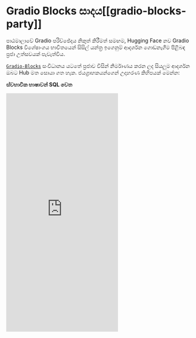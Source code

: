 # Gradio Blocks සාදය[[gradio-blocks-party]]

පාඨමාලාවේ Gradio පරිච්ඡේදය නිකුත් කිරීමත් සමඟම, Hugging Face නව Gradio Blocks විශේෂාංගය භාවිතයෙන් සිසිල් යන්ත්‍ර ඉගෙනුම් ආදර්ශන ගොඩනැගීම පිළිබඳ ප්‍රජා උත්සවයක් පැවැත්වීය.

[`Gradio-Blocks`](https://huggingface.co/Gradio-Blocks) සංවිධානය යටතේ ප්‍රජාව විසින් නිර්මාණය කරන ලද සියලුම ආදර්ශන ඔබට Hub මත සොයා ගත හැක. ජයග්‍රාහකයන්ගෙන් උදාහරණ කිහිපයක් මෙන්න:

**ස්වභාවික භාෂාවන් SQL වෙත**

<iframe
  src="https://huggingface.co/spaces/Gradio-Blocks/Words_To_SQL/+"
  frameBorder="0"
  height="640"
  title="Gradio app"
  class="container p-0 flex-grow space-iframe"
  allow="accelerometer; ambient-light-sensor; autoplay; battery; camera; document-domain; encrypted-media; fullscreen; geolocation; gyroscope; layout-animations; legacy-image-formats; magnetometer; microphone; midi; oversized-images; payment; picture-in-picture; publickey-credentials-get; sync-xhr; usb; vr ; wake-lock; xr-spatial-tracking"
  sandbox="allow-forms allow-modals allow-popups allow-popups-to-escape-sandbox allow-same-origin allow-scripts allow-downloads"
></iframe>
